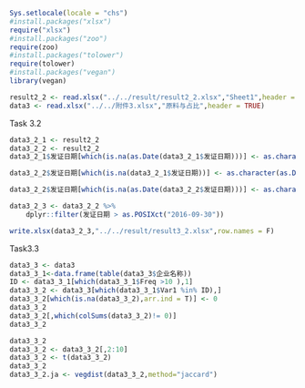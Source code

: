 ```r
Sys.setlocale(locale = "chs")
#install.packages("xlsx")
require("xlsx")
#install.packages("zoo")
require(zoo)
#install.packages("tolower")
require(tolower)
#install.packages("vegan")
library(vegan)
```

```r
result2_2 <- read.xlsx("../../result/result2_2.xlsx","Sheet1",header = TRUE)
data3 <- read.xlsx("../../附件3.xlsx","原料与占比",header = TRUE)
```

Task 3.2
```r
data3_2_1 <- result2_2
data3_2_2 <- result2_2
data3_2_1$发证日期[which(is.na(as.Date(data3_2_1$发证日期)))] <- as.character(format(as.Date(data3_2_1$发证日期[which(is.na(as.Date(data3_2_1$发证日期)))],format='%Y/%m/%d'),'%Y-%m-%d'))

data3_2_2$发证日期[which(is.na(data3_2_1$发证日期))] <- as.character(as.Date(as.yearmon(data3_2_2$发证日期[which(is.na(data3_2_1$发证日期))]),))

data3_2_2$发证日期[which(is.na(as.Date(data3_2_2$发证日期)))] <- as.character(format(as.Date(data3_2_2$发证日期[which(is.na(as.Date(data3_2_2$发证日期)))],format='%Y/%m/%d'),'%Y-%m-%d'))

data3_2_3 <- data3_2_2 %>%
    dplyr::filter(发证日期 > as.POSIXct("2016-09-30"))

write.xlsx(data3_2_3,"../../result/result3_2.xlsx",row.names = F)

```

Task3.3
```r
data3_3 <- data3
data3_3_1<-data.frame(table(data3_3$企业名称))
ID <- data3_3_1[which(data3_3_1$Freq >10 ),1]
data3_3_2 <- data3_3[which(data3_3_1$Var1 %in% ID),]
data3_3_2[which(is.na(data3_3_2),arr.ind = T)] <- 0
data3_3_2
data3_3_2[,which(colSums(data3_3_2)!= 0)]
data3_3_2
```


```r
data3_3_2
data3_3_2 <- data3_3_2[,2:10]
data3_3_2 <- t(data3_3_2)
data3_3_2
data3_3_2.ja <- vegdist(data3_3_2,method="jaccard")
```

